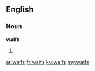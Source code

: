 ==English==

===Noun===
'''waifs'''

# {{plural of|waif}}

[[ar:waifs]]
[[fr:waifs]]
[[ku:waifs]]
[[my:waifs]]